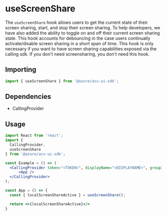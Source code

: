 
<Meta title="Hooks/Calling/useScreenShare" />

# useScreenShare

The `useScreenShare` hook allows users to get the current state of their screen sharing, start, and stop their screen sharing.
To help developers, we have also added the ability to toggle on and off their current screen sharing state. This hook accounts for
debouncing in the case users continually activate/disable screen sharing in a short span of time. This hook is only necessary if you
want to have screen sharing capabilities exposed via the calling sdk. If you don't need screensharing, you don't need this hook.

## Importing

```javascript
import { useScreenShare } from '@azure/acs-ui-sdk';
```

## Dependencies

- CallingProvider

## Usage

```jsx
import React from 'react';
import {
  CallingProvider,
  useScreenShare
} from '@azure/acs-ui-sdk';

const Example = () => (
  <CallingProvider token="<TOKEN>", displayName="<DISPLAYNAME>", groupId="<GROUPID>">
      <App />
  </CallingProvider>
);

const App = () => {
  const { localScreenShareActive } = useScreenShare();

  return <>{localScreenShareActive}</>
}
```
